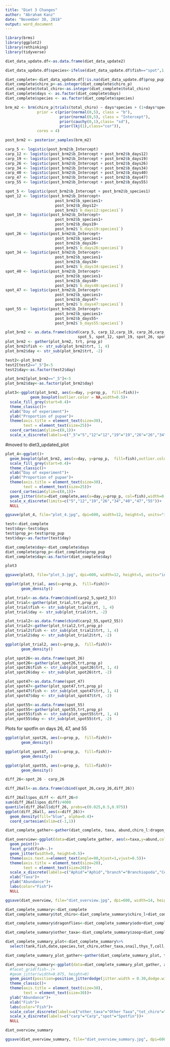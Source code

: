 ```yaml
---
title: "Diet 3 Changes"
author: "Abraham Kanz"
date: "November 30, 2018"
output: word_document
---
```



```r
library(brms)
library(ggplot2)
library(rethinking)
library(tidyverse)
```

```r
diet_data_update.df<-as.data.frame(diet_data_update2)

diet_data_update.df$species<-ifelse(diet_data_update.df$fish=="spot",1,0)

diet_complete<-diet_data_update.df[!is.na(diet_data_update.df$prop_pup),]
diet_complete$chiro_p<-as.integer(diet_complete$chiro_p)
diet_complete$total_chiro<-as.integer(diet_complete$total_chiro)
diet_complete$days <- as.factor(diet_complete$days)
diet_complete$species <- as.factor(diet_complete$species)
```


```r
brm_m2 <- brm(chiro_p|trials(total_chiro) ~ days*species + (1+days*species|tank), data=diet_complete, family = binomial(link="logit"),
              prior = c(prior(normal(0,5), class = "b"),
                        prior(normal(0,5), class = "Intercept"),
                        prior(cauchy(0,1),class= "sd"),
                        prior(lkj(1),class="cor")),
              cores = 4)

```


```r
post_brm2 <- posterior_samples(brm_m2)
```

```r
carp_5 <- logistic(post_brm2$b_Intercept)
carp_12 <- logistic(post_brm2$b_Intercept + post_brm2$b_days12)
carp_19 <- logistic(post_brm2$b_Intercept + post_brm2$b_days19)
carp_26 <- logistic(post_brm2$b_Intercept + post_brm2$b_days26)
carp_34 <- logistic(post_brm2$b_Intercept + post_brm2$b_days34)
carp_40 <- logistic(post_brm2$b_Intercept + post_brm2$b_days40)
carp_47 <- logistic(post_brm2$b_Intercept + post_brm2$b_days47)
carp_55 <- logistic(post_brm2$b_Intercept + post_brm2$b_days55)

spot_5 <- logistic(post_brm2$b_Intercept + post_brm2$b_species1)
spot_12 <- logistic(post_brm2$b_Intercept+
                      post_brm2$b_species1+
                      post_brm2$b_days12+
                      post_brm2$`b_days12:species1`)
spot_19 <- logistic(post_brm2$b_Intercept+
                      post_brm2$b_species1+
                      post_brm2$b_days19+
                      post_brm2$`b_days19:species1`)
spot_26 <- logistic(post_brm2$b_Intercept+
                      post_brm2$b_species1+
                      post_brm2$b_days26+
                      post_brm2$`b_days26:species1`)
spot_34 <- logistic(post_brm2$b_Intercept+
                      post_brm2$b_species1+
                      post_brm2$b_days34+
                      post_brm2$`b_days34:species1`)
spot_40 <- logistic(post_brm2$b_Intercept+
                      post_brm2$b_species1+
                      post_brm2$b_days40+
                      post_brm2$`b_days40:species1`)
spot_47 <- logistic(post_brm2$b_Intercept+
                      post_brm2$b_species1+
                      post_brm2$b_days47+
                      post_brm2$`b_days47:species1`)
spot_55 <- logistic(post_brm2$b_Intercept+
                      post_brm2$b_species1+
                      post_brm2$b_days55+
                      post_brm2$`b_days55:species1`)
```


```r
plot_brm2 <- as.data.frame(cbind(carp_5, carp_12,carp_19, carp_26,carp_34, carp_40, carp_47, carp_55,
                                spot_5, spot_12, spot_19, spot_26, spot_34, spot_40, spot_47, spot_55))
plot_brm2 <- gather(plot_brm2, trt, prop_p)
plot_brm2$fish <- str_sub(plot_brm2$trt, 1, 4)
plot_brm2$day <- str_sub(plot_brm2$trt, -2)
```

```r
test2<-plot_brm2
test2[test2=="_5"]<-5
test2$day<-as.factor(test2$day)
```

```r
plot_brm2[plot_brm2=="_5"]<-5
plot_brm2$day<-as.factor(plot_brm2$day)
```


```r
plot3<-ggplot(plot_brm2, aes(x=day, y=prop_p,  fill=fish))+
           geom_boxplot(outlier.color = NA,width=0.5)+
  scale_fill_grey(start=0.4)+
  theme_classic()+
  xlab("Day of experiment")+
  ylab("Proportion of pupae")+
  theme(axis.title = element_text(size=30),
        text = element_text(size=25))+
  coord_cartesian(ylim=c(0,1))+
  scale_x_discrete(labels=c("_5"="5","12"="12","19"="19","26"="26","34"="34","40"="40","47"="47","55"="55"))
```


#moved to diet3_updated_plot
```r
plot_4<-ggplot()+
  geom_boxplot(plot_brm2, aes(x=day, y=prop_p,  fill=fish),outlier.color = NA,width=0.5)+
  scale_fill_grey(start=0.4)+
  theme_classic()+
  xlab("Day of experiment")+
  ylab("Proportion of pupae")+
  theme(axis.title = element_text(size=30),
        text = element_text(size=25))+
  coord_cartesian(ylim=c(0,1))+
  geom_jitter(data=diet_complete,aes(x=day,y=prop_p, col=fish),width=0, height = 0)+
  scale_x_discrete(limits=c("5","12","19","26","34","40","47","55"))+
  NULL
```

```r
ggsave(plot_4, file="plot_4.jpg", dpi=600, width=12, height=5, units="in")
```


```r
test<-diet_complete
test$day<-test$days
test$prop_p<-test$prop_pup
test$day<-as.factor(test$day)
```

```r
diet_complete$day<-diet_complete$days
diet_complete$prop_p<-diet_complete$prop_pup
diet_complete$day<-as.factor(diet_complete$day)
```


```r
plot3
```

```r
ggsave(plot3, file="plot_3.jpg", dpi=600, width=12, height=5, units="in")
```


```r
ggplot(plot_trial, aes(x=prop_p,  fill=fish))+
       geom_density()
```

```r
plot_trial<-as.data.frame(cbind(carp2_5,spot2_5))
plot_trial<-gather(plot_trial,trt,prop_p)
plot_trial$fish <- str_sub(plot_trial$trt, 1, 4)
plot_trial$day <- str_sub(plot_trial$trt, -2)
```

```r
plot_trial2<-as.data.frame(cbind(carp2_55,spot2_55))
plot_trial2<-gather(plot_trial2,trt,prop_p)
plot_trial2$fish <- str_sub(plot_trial2$trt, 1, 4)
plot_trial2$day <- str_sub(plot_trial2$trt, -2)
```

```r
ggplot(plot_trial2, aes(x=prop_p,  fill=fish))+
       geom_density()
```

```r
plot_spot26<-as.data.frame(spot_26)
plot_spot26<-gather(plot_spot26,trt,prop_p)
plot_spot26$fish <- str_sub(plot_spot26$trt, 1, 4)
plot_spot26$day <- str_sub(plot_spot26$trt, -2)
```


```r
plot_spot47<-as.data.frame(spot_47)
plot_spot47<-gather(plot_spot47,trt,prop_p)
plot_spot47$fish <- str_sub(plot_spot47$trt, 1, 4)
plot_spot47$day <- str_sub(plot_spot47$trt, -2)
```


```r
plot_spot55<-as.data.frame(spot_55)
plot_spot55<-gather(plot_spot55,trt,prop_p)
plot_spot55$fish <- str_sub(plot_spot55$trt, 1, 4)
plot_spot55$day <- str_sub(plot_spot55$trt, -2)
```


Plots for spotfin on days 26, 47, and 55

```r
ggplot(plot_spot26, aes(x=prop_p,  fill=fish))+
       geom_density()
```

```r
ggplot(plot_spot47, aes(x=prop_p,  fill=fish))+
       geom_density()
```

```r
ggplot(plot_spot55, aes(x=prop_p,  fill=fish))+
       geom_density()
```


```r
diff_26<-spot_26 - carp_26
```

```r
diff_26all<-as.data.frame(cbind(spot_26,carp_26,diff_26))
```

```r
diff_26all$pos_diff <- diff_26>0
sum(diff_26all$pos_diff)/4000
quantile(diff_26all$diff_26, probs=c(0.025,0.5,0.975))
ggplot(diff_26all, aes(x=diff_26))+
  geom_density(fill="blue", alpha=0.4)+
  coord_cartesian(xlim=c(-1,1))
```


```r
diet_complete_gather<-gather(diet_complete, taxa, abund,chiro_l:dragon_ex)
```



```r
diet_overview<-ggplot(data=diet_complete_gather, aes(x=taxa,y=abund,color=fish))+
  geom_point()+
  facet_grid(fish~.)+
  geom_jitter(width=0, height=0.5)+
  theme(axis.text.x=element_text(angle=90,hjust=1,vjust=0.5))+
  theme(axis.title = element_text(size=20),
        text = element_text(size=20))+
  scale_x_discrete(labels=c("Aphid"="Aphid","branch"="Branchiopoda","Cerat"="Ceratopogonidae","chiro_A"="Chironomid_Adult","chiro_l"="Chironomid_Larval","chiro_p"="Chironomid_Pupal","coleo_A"="Coleoptera_Adult","coleo_l"="Coleoptera_Larval","coll"="Collembola","Dolicho"="Dolichopodidae","dragon_ex"="Dragonfly_Exuvia","dragon_L"="Dragonfly_Larval","Fly_T"="Terrestrial_Fly","hym_T"="Terrestrial_Hymenoptera","mites"="Mites","odo"="Odonata","Snail"="Snail","spotfin_L"="Larval_Spotfin","thys_T"="Thysanoptera","Tromb(mite)"="Mite","zoop"="Zooplankton"))+
  xlab("Taxa")+
  ylab("Abundance")+
  labs(color="Fish")+
  NULL
```

```r
ggsave(diet_overview, file="diet_overview.jpg", dpi=600, width=14, height=6, units="in")
```


```r
diet_complete_summary<-diet_complete
diet_complete_summary$tot_chiro<-diet_complete_summary$chiro_l+diet_complete_summary$chiro_p+diet_complete_summary$chiro_A
```

```r
diet_complete_summary$dragonflies<-diet_complete_summary$odo+diet_complete_summary$dragon_L+diet_complete_summary$dragon_ex
```


```r
diet_complete_summary$other_taxa<-diet_complete_summary$zoop+diet_complete_summary$mites+diet_complete_summary$hym_T+diet_complete_summary$`Tromb (mite)`+diet_complete_summary$coleo_l+diet_complete_summary$coleo_A+diet_complete_summary$Fly_T+diet_complete_summary$Aphid+diet_complete_summary$Cerat+diet_complete_summary$Dolicho
```

```r
diet_complete_summary_plot<-diet_complete_summary%>%
  select(tank,fish,date,species,tot_chiro,other_taxa,snail,thys_T,coll,spotfin_L, dragonflies)
```

```r
diet_complete_summary_plot_gather<-gather(diet_complete_summary_plot, taxa, abund,tot_chiro:dragonflies)
```


```r
diet_overview_summary<-ggplot(data=diet_complete_summary_plot_gather, aes(x=fish,y=abund,color=reorder(taxa,-abund)))+
  #facet_grid(fish~.)+
  #geom_jitter(width=0.075, height=0)
  geom_point(position=position_jitterdodge(jitter.width = 0.30,dodge.width = 0.85),alpha=0.7)+
  theme_classic()+
  theme(axis.title = element_text(size=30),
        text = element_text(size=30))+
  ylab("Abundance")+
  xlab("Fish")+
  labs(color="Fish")+
  scale_color_discrete(labels=c("other_taxa"="Other Taxa","tot_chiro"="Total Chiro","snail"="Snail","spotfin_L"="Larval Spotfin","thys_T"="Thysanoptera","coll"="Collembola", "dragonflies"="Dragonflies"))+
  scale_x_discrete(labels=c("carp"="Carp","spot"="Spotfin"))+
  NULL

diet_overview_summary
```

```r
ggsave(diet_overview_summary, file="diet_overview_summary.jpg", dpi=600, width=12, height=6, units="in")
```










